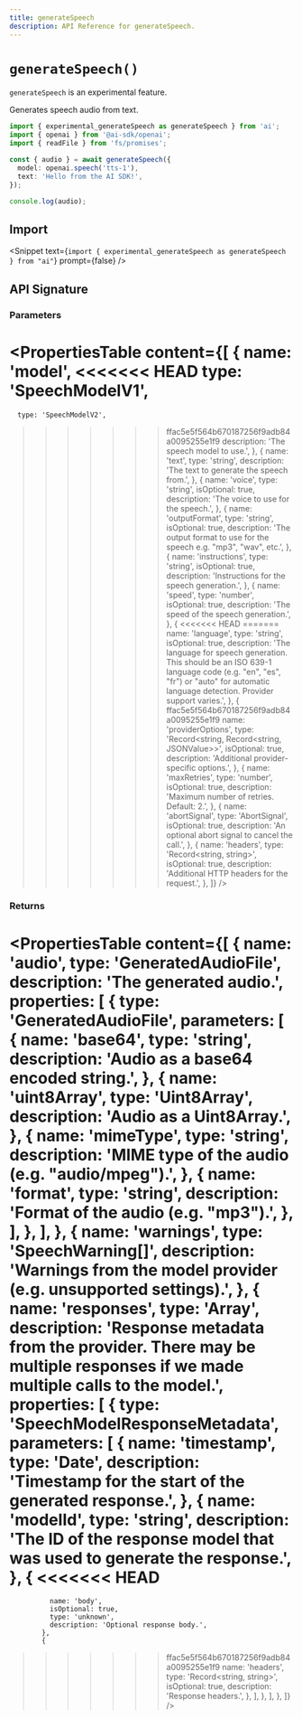 ```yaml
---
title: generateSpeech
description: API Reference for generateSpeech.
---
```


# `generateSpeech()`

<Note type="warning">`generateSpeech` is an experimental feature.</Note>

Generates speech audio from text.

```ts
import { experimental_generateSpeech as generateSpeech } from 'ai';
import { openai } from '@ai-sdk/openai';
import { readFile } from 'fs/promises';

const { audio } = await generateSpeech({
  model: openai.speech('tts-1'),
  text: 'Hello from the AI SDK!',
});

console.log(audio);
```

## Import

<Snippet
  text={`import { experimental_generateSpeech as generateSpeech } from "ai"`}
  prompt={false}
/>

## API Signature

### Parameters

<PropertiesTable
  content={[
    {
      name: 'model',
<<<<<<< HEAD
      type: 'SpeechModelV1',
=======
      type: 'SpeechModelV2',
>>>>>>> ffac5e5f564b670187256f9adb84a0095255e1f9
      description: 'The speech model to use.',
    },
    {
      name: 'text',
      type: 'string',
      description: 'The text to generate the speech from.',
    },
    {
      name: 'voice',
      type: 'string',
      isOptional: true,
      description: 'The voice to use for the speech.',
    },
    {
      name: 'outputFormat',
      type: 'string',
      isOptional: true,
      description:
        'The output format to use for the speech e.g. "mp3", "wav", etc.',
    },
    {
      name: 'instructions',
      type: 'string',
      isOptional: true,
      description: 'Instructions for the speech generation.',
    },
    {
      name: 'speed',
      type: 'number',
      isOptional: true,
      description: 'The speed of the speech generation.',
    },
    {
<<<<<<< HEAD
=======
      name: 'language',
      type: 'string',
      isOptional: true,
      description:
        'The language for speech generation. This should be an ISO 639-1 language code (e.g. "en", "es", "fr") or "auto" for automatic language detection. Provider support varies.',
    },
    {
>>>>>>> ffac5e5f564b670187256f9adb84a0095255e1f9
      name: 'providerOptions',
      type: 'Record<string, Record<string, JSONValue>>',
      isOptional: true,
      description: 'Additional provider-specific options.',
    },
    {
      name: 'maxRetries',
      type: 'number',
      isOptional: true,
      description: 'Maximum number of retries. Default: 2.',
    },
    {
      name: 'abortSignal',
      type: 'AbortSignal',
      isOptional: true,
      description: 'An optional abort signal to cancel the call.',
    },
    {
      name: 'headers',
      type: 'Record<string, string>',
      isOptional: true,
      description: 'Additional HTTP headers for the request.',
    },
  ]}
/>

### Returns

<PropertiesTable
  content={[
    {
      name: 'audio',
      type: 'GeneratedAudioFile',
      description: 'The generated audio.',
      properties: [
        {
          type: 'GeneratedAudioFile',
          parameters: [
            {
              name: 'base64',
              type: 'string',
              description: 'Audio as a base64 encoded string.',
            },
            {
              name: 'uint8Array',
              type: 'Uint8Array',
              description: 'Audio as a Uint8Array.',
            },
            {
              name: 'mimeType',
              type: 'string',
              description: 'MIME type of the audio (e.g. "audio/mpeg").',
            },
            {
              name: 'format',
              type: 'string',
              description: 'Format of the audio (e.g. "mp3").',
            },
          ],
        },
      ],
    },
    {
      name: 'warnings',
      type: 'SpeechWarning[]',
      description:
        'Warnings from the model provider (e.g. unsupported settings).',
    },
    {
      name: 'responses',
      type: 'Array<SpeechModelResponseMetadata>',
      description:
        'Response metadata from the provider. There may be multiple responses if we made multiple calls to the model.',
      properties: [
        {
          type: 'SpeechModelResponseMetadata',
          parameters: [
            {
              name: 'timestamp',
              type: 'Date',
              description: 'Timestamp for the start of the generated response.',
            },
            {
              name: 'modelId',
              type: 'string',
              description:
                'The ID of the response model that was used to generate the response.',
            },
            {
<<<<<<< HEAD
=======
              name: 'body',
              isOptional: true,
              type: 'unknown',
              description: 'Optional response body.',
            },
            {
>>>>>>> ffac5e5f564b670187256f9adb84a0095255e1f9
              name: 'headers',
              type: 'Record<string, string>',
              isOptional: true,
              description: 'Response headers.',
            },
          ],
        },
      ],
    },
  ]}
/>
